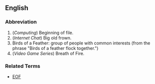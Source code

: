 ==English==
===Abbreviation===
#(''Computing'') Beginning of file.
#(''Internet Chat'') Big old frown.
# Birds of a Feather: group of people with common interests (from the phrase "Birds of a feather flock together.")
# (''Video Game Series'') Breath of Fire.

===Related Terms===
*[[EOF]]